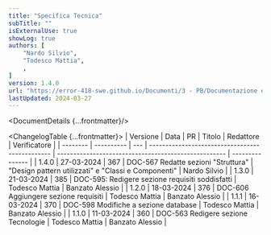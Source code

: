 ```yaml
---
title: "Specifica Tecnica"
subTitle: ""
isExternalUse: true
showLog: true
authors: [
	"Nardo Silvio",
	"Todesco Mattia",
	,
]
version: 1.4.0
url: "https://error-418-swe.github.io/Documenti/3 - PB/Documentazione esterna/Specifica Tecnica_v1.4.0.pdf"
lastUpdated: 2024-03-27
---
```



<DocumentDetails {...frontmatter}/>

<ChangelogTable {...frontmatter}>
| Versione | Data       | PR  | Titolo                                          | Redattore                                            | Verificatore    |
| -------- | ---------- | --- | ----------------------------------------------- | ---------------------------------------------------- | --------------- |
| 1.4.0    | 27-03-2024 | 367 | DOC-567 Redatte sezioni "Struttura"             |  "Design pattern utilizzati" e "Classi e Componenti" | Nardo Silvio    |
| 1.3.0    | 21-03-2024 | 385 | DOC-595: Redigere sezione requisiti soddisfatti | Todesco Mattia                                       | Banzato Alessio |
| 1.2.0    | 18-03-2024 | 376 | DOC-606 Aggiungere sezione requisiti            | Todesco Mattia                                       | Banzato Alessio |
| 1.1.1    | 16-03-2024 | 370 | DOC-598 Modifiche a sezione database            | Todesco Mattia                                       | Banzato Alessio |
| 1.1.0    | 11-03-2024 | 360 | DOC-563 Redigere sezione Tecnologie             | Todesco Mattia                                       | Banzato Alessio |
</ChangelogTable>

